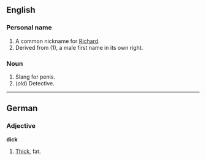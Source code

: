 ==English==

===Personal name===

#A common nickname for [[Richard]].
#Derived from (1), a male first name in its own right.

===Noun===

#Slang for penis.
#(''old'') Detective.

----

==German==

===Adjective===
'''dick'''

#[[Thick]], fat.